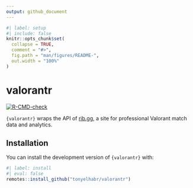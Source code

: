 ```yaml
---
output: github_document
---
```


<!-- README.md is generated from README.Rmd. Please edit that file -->

```r
#| label: setup
#| include: false
knitr::opts_chunk$set(
  collapse = TRUE,
  comment = "#>",
  fig.path = "man/figures/README-",
  out.width = "100%"
)
```

# valorantr

<!-- badges: start -->

[![R-CMD-check](https://github.com/tonyelhabr/valorantr/actions/workflows/R-CMD-check.yaml/badge.svg)](https://github.com/tonyelhabr/valorantr/actions/workflows/R-CMD-check.yaml)

<!-- badges: end -->

`{valorantr}` wraps the API of [rib.gg](https://rib.gg), a site for professional Valorant match data and analytics.

## Installation

You can install the development version of `{valorantr}` with:

```r
#| label: install
#| eval: false
remotes::install_github("tonyelhabr/valorantr")
```
